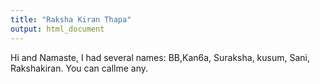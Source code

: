 ```yaml
---
title: "Raksha Kiran Thapa"
output: html_document
---
```

Hi and Namaste,
I had several names: BB,Kan6a, Suraksha, kusum, Sani, Rakshakiran. You can callme any.
